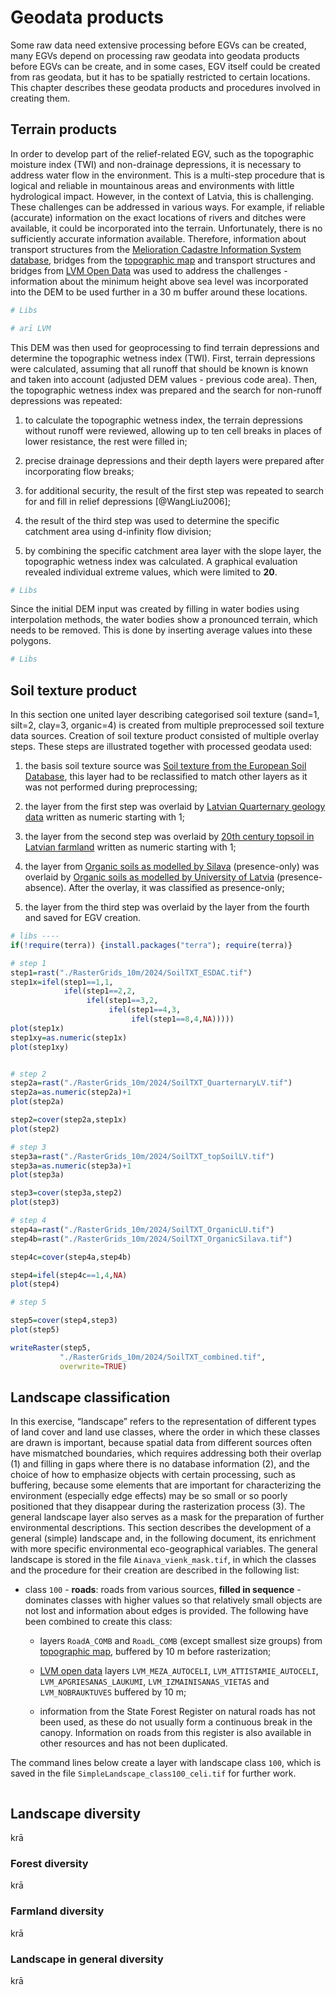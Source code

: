 # Geodata products {#Ch05}

Some raw data need extensive processing before EGVs can be created, many EGVs 
depend on processing raw geodata into geodata products before EGVs can be create, 
and in some cases, EGV itself could be created from ras geodata, but it has 
to be spatially restricted to certain locations. This chapter describes these geodata 
products and procedures involved in creating them.

## Terrain products {#Ch05.01}

In order to develop part of the relief-related EGV, such as the topographic 
moisture index (TWI) and non-drainage depressions, it is necessary to address 
water flow in the environment. This is a multi-step procedure that is logical 
and reliable in mountainous areas and environments with little hydrological 
impact. However, in the context of Latvia, this is challenging. These challenges 
can be addressed in various ways. For example, if reliable (accurate) information 
on the exact locations of rivers and ditches were available, it could be 
incorporated into the terrain. Unfortunately, there is no sufficiently 
accurate information available. Therefore, information about transport 
structures from the [Melioration Cadastre Information System database](#Ch04.03), bridges 
from the [topographic map](#Ch04.04) and transport structures and bridges 
from [LVM Open Data](#Ch04.06) was used to address the challenges - 
information about the minimum height above sea level was incorporated into the 
DEM to be used further in a 30 m buffer around these locations.

```r
# Libs

# arī LVM

```

This DEM was then used for geoprocessing to find terrain depressions and 
determine the topographic wetness index (TWI). First, terrain depressions were 
calculated, assuming that all runoff that should be known is known and taken 
into account (adjusted DEM values - previous code area). Then, the topographic 
wetness index was prepared and the search for non-runoff depressions was repeated:

1. to calculate the topographic wetness index, the terrain depressions without 
runoff were reviewed, allowing up to ten cell breaks in places of lower 
resistance, the rest were filled in;

2. precise drainage depressions and their depth layers were prepared after 
incorporating flow breaks;

3. for additional security, the result of the first step was repeated to 
search for and fill in relief depressions [@WangLiu2006];

4. the result of the third step was used to determine the specific catchment 
area using d-infinity flow division;

5. by combining the specific catchment area layer with the slope layer, 
the topographic wetness index was calculated. A graphical evaluation revealed 
individual extreme values, which were limited to **20**.


```r
# Libs
```

Since the initial DEM input was created by filling in water bodies using 
interpolation methods, the water bodies show a pronounced terrain, which needs 
to be removed. This is done by inserting average values into these polygons.


```r
# Libs
```



## Soil texture product {#Ch05.02}

In this section one united layer describing categorised soil texture (sand=1, 
silt=2, clay=3, organic=4) is created from multiple preprocessed soil texture 
data sources. Creation of soil texture product consisted of multiple overlay steps. 
These steps are illustrated together with processed geodata used:

1. the basis soil texture source was [Soil texture from the European Soil Database](#Ch04.07.02), 
this layer had to be reclassified to match other layers as it was not performed 
during preprocessing;

2. the layer from the first step was overlaid by [Latvian Quarternary geology data](#Ch04.07.04) 
written as numeric starting with 1;

3. the layer from the second step was overlaid by [20th century topsoil in Latvian farmland](#Ch04.07.03) 
written as numeric starting with 1;

4. the layer from [Organic soils as modelled by Silava](#Ch04.07.05) (presence-only) 
was overlaid by [Organic soils as modelled by University of Latvia](#Ch04.07.06) 
(presence-absence). After the overlay, it was classified as presence-only;

5. the layer from the third step was overlaid by the layer from the fourth and 
saved for EGV creation.


```r
# libs ----
if(!require(terra)) {install.packages("terra"); require(terra)}

# step 1
step1=rast("./RasterGrids_10m/2024/SoilTXT_ESDAC.tif")
step1x=ifel(step1==1,1,
            ifel(step1==2,2,
                 ifel(step1==3,2,
                      ifel(step1==4,3,
                           ifel(step1==8,4,NA)))))
plot(step1x)
step1xy=as.numeric(step1x)
plot(step1xy)


# step 2
step2a=rast("./RasterGrids_10m/2024/SoilTXT_QuarternaryLV.tif")
step2a=as.numeric(step2a)+1
plot(step2a)

step2=cover(step2a,step1x)
plot(step2)

# step 3
step3a=rast("./RasterGrids_10m/2024/SoilTXT_topSoilLV.tif")
step3a=as.numeric(step3a)+1
plot(step3a)

step3=cover(step3a,step2)
plot(step3)

# step 4
step4a=rast("./RasterGrids_10m/2024/SoilTXT_OrganicLU.tif")
step4b=rast("./RasterGrids_10m/2024/SoilTXT_OrganicSilava.tif")

step4c=cover(step4a,step4b)

step4=ifel(step4c==1,4,NA)
plot(step4)

# step 5

step5=cover(step4,step3)
plot(step5)

writeRaster(step5,
           "./RasterGrids_10m/2024/SoilTXT_combined.tif",
           overwrite=TRUE)


```



## Landscape classification {#Ch05.03}

In this exercise, "landscape" refers to the representation of different types 
of land cover and land use classes, where the order in which these classes are 
drawn is important, because spatial data from different sources often have 
mismatched boundaries, which requires addressing both their overlap (1) and 
filling in gaps where there is no database information (2), and the choice of 
how to emphasize objects with certain processing, such as buffering, because 
some elements that are important for characterizing the environment (especially 
edge effects) may be so small or so poorly positioned that they disappear during 
the rasterization process (3). The general landscape layer also serves as a 
mask for the preparation of further environmental descriptions. This section 
describes the development of a general (simple) landscape and, in the following 
document, its enrichment with more specific environmental eco-geographical 
variables. The general landscape is stored in the file `Ainava_vienk_mask.tif`, 
in which the classes and the procedure for their creation are described in the 
following list:

- class `100` - **roads**: roads from various sources, **filled in sequence** - 
dominates classes with higher values so that relatively small objects are not 
lost and information about edges is provided. The following have been 
combined to create this class:

    - layers `RoadA_COMB` and `RoadL_COMB` (except smallest size groups) from
    [topographic map](#Ch04.04), buffered by 10 m before rasterization;
    
    - [LVM open data](#Ch04.06) layers `LVM_MEZA_AUTOCELI`, `LVM_ATTISTAMIE_AUTOCELI`, 
    `LVM_APGRIESANAS_LAUKUMI`, `LVM_IZMAINISANAS_VIETAS` and `LVM_NOBRAUKTUVES` 
    buffered by 10 m;
    
    - information from the State Forest Register on natural roads has not 
    been used, as these do not usually form a continuous break in the canopy. 
    Information on roads from this register is also available in other 
    resources and has not been duplicated.

The command lines below create a layer with landscape class `100`, which is 
saved in the file `SimpleLandscape_class100_celi.tif` for further work.


```r

```





## Landscape diversity {#Ch05.04}

krā

### Forest diversity {#Ch05.04.01}

krā

### Farmland diversity {#Ch05.04.02}

krā


### Landscape in general diversity {#Ch05.04.03}

krā
